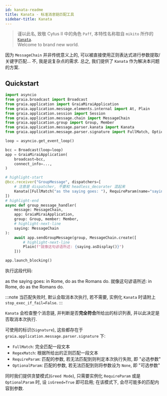 ```yaml
---
id: kanata-readme
title: Kanata - 标准消息链匹配工具
sidebar-title: Kanata
---
```


> 谨以此名, 致敬 Cytus Ⅱ 中的角色 `Paff`, 本特性名称取自 `mikito` 所作的 [`Kanata`](https://cytus.fandom.com/wiki/KANATA).  
> Welcome to brand new world.

因为 `MessageChain` 并非传统意义上的, 可以被直接使用正则表达式进行参数提取/关键字匹配...
不, 我是说复杂点的需求. 总之, 我们提供了 `Kanata` 作为解决本问题的方案.

## Quickstart

``` python
import asyncio
from graia.broadcast import Broadcast
from graia.application import GraiaMiraiApplication
from graia.application.message.elements.internal import At, Plain
from graia.application.session import Session
from graia.application.message.chain import MessageChain
from graia.application.group import Group, Member
from graia.application.message.parser.kanata import Kanata
from graia.application.message.parser.signature import FullMatch, OptionalParam, RequireParam

loop = asyncio.get_event_loop()

bcc = Broadcast(loop=loop)
app = GraiaMiraiApplication(
    broadcast=bcc,
    connect_info=...,
)

# highlight-start
@bcc.receiver("GroupMessage", dispatchers=[
    # 注意是 dispatcher, 不要和 headless_decorater 混起来
    Kanata([FullMatch("as the saying goes: "), RequireParam(name="saying")])
])
# highlight-end
async def group_message_handler(
    message: MessageChain,
    app: GraiaMiraiApplication,
    group: Group, member: Member,
    # highlight-next-line
    saying: MessageChain
):
    await app.sendGroupMessage(group, MessageChain.create([
        # highlight-next-line
        Plain(f"就像这句谚语所述: {saying.asDisplay()}")
    ]))

app.launch_blocking()
```

执行这段代码:


<ChatPanel title="聊天记录">
    <Chat nickname="Alice" color="#cc0066">as the saying goes: in Rome, do as the Romans do.</Chat>
    <Chat nickname="Bot" color="#2292dd">就像这句谚语所述: in Rome, do as the Romans do.</Chat>
</ChatPanel>

:::note
当匹配失败时, 默认会取消本次执行, 若不需要, 实例化 `Kanata` 时请附上 `stop_exec_if_fail=False`.
:::

`Kanata` 会检查整个消息链, 并判断是否**完全符合**所给出的标识列表,
并以此决定是否取消本次执行.

可使用的标识(`Signature`), 这些都存在于 `graia.application.message.parser.signature` 下:

 - `FullMatch`: 完全匹配一段文本
 - `RegexMatch`: 根据所给出的正则匹配一段文本
 - `RequireParam`: 匹配的参数, 若无法匹配到则判定本次执行失败, 即 "必选参数"
 - `OptionalParam`: 匹配的参数, 若无法匹配到则将参数设为 `None`, 即 "可选参数"

同时我们提供贪婪模式(`Greed Mode`), 只需要实例化 `RequireParam` 或是 `OptionalParam` 时,
设 `isGreed=True` 即可启用; 在该模式下, 会尽可能多的匹配内容到参数.

